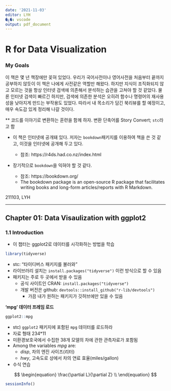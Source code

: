 ```yaml
---
date: '2021-11-03'
editor: LYH
�ۼ�: vscode
output: pdf_document
---
```


# R for Data Visualization

### My Goals

이 책은 몇 년 책장에만 꽂혀 있었다. 우리가 국어사전이나 영어사전을 처음부터 끝까지 공부하지 않듯이 이 책은 
나에게 사전같은 역할만 해왔다. 
하지만 지식이 조직화되지 않고 모르는 것을 항상 인터넷 검색에 의존해서 분석하는 습관을 고쳐야 할 것 같았다. 물론 인터넷 검색이 빠르긴 하지만, 
검색에 의존한 분석은 오히려 함수나 명령어의 재사용성을 낮아지게 만드는 부작용도 있었다. 따라서 내 목소리가 담긴 북리뷰를 할 예정이고, 매우 속도감 있게 정리해 나갈 것이다. 

** 코드를 이야기로 변환하는 훈련을 함께 하자. 변환 단축어를 Story Convert; `stc`라고 함

+ 이 책은 인터넷에 공개돼 있다. 저자는 `bookdown`패키지를 이용하여 책을 쓴 것 같고, 이것을 인터넷에 공개해 두고 있다. 

    * 참조: https://r4ds.had.co.nz/index.html


+ 장기적으로 `bookdown`을 익혀야 할 것 같다. 
    * 참조: https://bookdown.org/
    * The bookdown package is an open-source R package that facilitates writing books and long-form articles/reports with R Markdown. 


211103, LYH

---
## Chapter 01: Data Visaulization with ggplot2



### 1.1 Introduction

+ 이 챕터는 ggplot2로 데이터를 시각화하는 방법을 학습

```r
library(tidyverse)
```

+ stc: "타이디버스 패키지를 불러와"
+ 라이브러리 설치는 `install.packages("tidyverse")` 이런 방식으로 할 수 있음
+ 패키지는 주로 두 곳에서 받을 수 있음
    * 공식 사이트인 CRAN: `install.packages("tidyverse")`
    * 개발 버전은 github: `devtools::install_github("r-lib/devtools")`
        - 가끔 내가 원하는 패키지가 깃허브에만 있을 수 있음


**'mpg' 데이터 프레임 로드**
```r
ggplot2::mpg
```
+ stc) `ggplot2` 패키지에 포함된 `mpg` 데이터를 로드하라
+ 자료 형태 234*11
+ 미환경보호국에서 수집한 38개 모델의 차에 관한 관측자료가 포함됨
+ Among the variables _mpg_ are:
  * _disp_, 차의 엔진 사이즈(리터)
  * _hwy_, 고속도로 상에서 차의 연료 효율(miles/gallon)



+ 수식 연습

$$
\begin{equation}
\frac{\partial L}{\partial Z} \\ 
\end{equation} 
$$


```r
sessionInfo()

```



